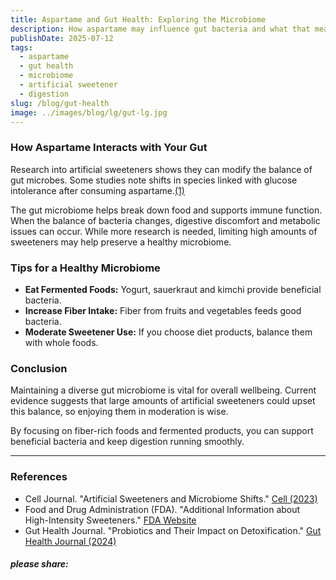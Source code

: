 ```yaml
---
title: Aspartame and Gut Health: Exploring the Microbiome
description: How aspartame may influence gut bacteria and what that means for your health.
publishDate: 2025-07-12
tags:
  - aspartame
  - gut health
  - microbiome
  - artificial sweetener
  - digestion
slug: /blog/gut-health
image: ../images/blog/lg/gut-lg.jpg
---
```


### How Aspartame Interacts with Your Gut

Research into artificial sweeteners shows they can modify the balance of gut microbes. Some studies note shifts in species linked with glucose intolerance after consuming aspartame.[(1)](#ref "Cell (2023)")

The gut microbiome helps break down food and supports immune function. When the balance of bacteria changes, digestive discomfort and metabolic issues can occur. While more research is needed, limiting high amounts of sweeteners may help preserve a healthy microbiome.

### Tips for a Healthy Microbiome

*   **Eat Fermented Foods:** Yogurt, sauerkraut and kimchi provide beneficial bacteria.
*   **Increase Fiber Intake:** Fiber from fruits and vegetables feeds good bacteria.
*   **Moderate Sweetener Use:** If you choose diet products, balance them with whole foods.

### Conclusion

Maintaining a diverse gut microbiome is vital for overall wellbeing. Current evidence suggests that large amounts of artificial sweeteners could upset this balance, so enjoying them in moderation is wise.

By focusing on fiber-rich foods and fermented products, you can support beneficial bacteria and keep digestion running smoothly.

* * *

### References

*   Cell Journal. "Artificial Sweeteners and Microbiome Shifts." [Cell (2023)](https://www.cell.com)
*   Food and Drug Administration (FDA). "Additional Information about High-Intensity Sweeteners." [FDA Website](https://www.fda.gov)
*   Gut Health Journal. "Probiotics and Their Impact on Detoxification." [Gut Health Journal (2024)](https://www.guthealthjournal.org)

  

##### please share:
